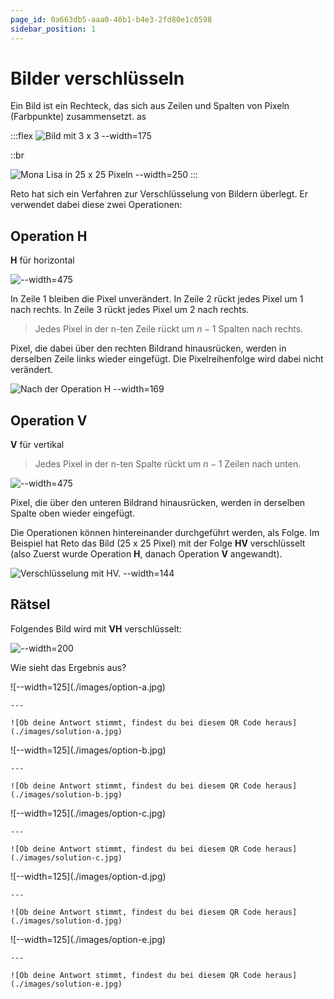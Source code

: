```yaml
---
page_id: 0a663db5-aaa0-40b1-b4e3-2fd80e1c0598
sidebar_position: 1
---
```



# Bilder verschlüsseln

Ein Bild ist ein Rechteck, das sich aus Zeilen und Spalten von Pixeln (Farbpunkte) zusammensetzt. as

:::flex
![Bild mit 3 x 3 --width=175](./images/pixel-3x3.jpg)

::br

![Mona Lisa in 25 x 25 Pixeln --width=250](./images/bild-25x25.jpg)
:::

Reto hat sich ein Verfahren zur Verschlüsselung von Bildern überlegt. Er verwendet dabei diese zwei Operationen:

## Operation H

**H** für horizontal

![--width=475](./images/pixel-operation-h.jpg)

In Zeile 1 bleiben die Pixel unverändert. In Zeile 2 rückt jedes Pixel um 1 nach rechts. In Zeile 3 rückt jedes Pixel um 2 nach rechts.

> Jedes Pixel in der n-ten Zeile rückt um $n-1$ Spalten nach rechts.&#x20;

Pixel, die dabei über den rechten Bildrand hinausrücken, werden in derselben Zeile links wieder eingefügt. Die Pixelreihenfolge wird dabei nicht verändert.

![Nach der Operation **H** --width=169](./images/bild-op-h.jpg)

## Operation V

**V** für vertikal

> Jedes Pixel in der n-ten Spalte rückt um $n-1$ Zeilen nach unten.

![--width=475](./images/pixel-operation-v.jpg)

Pixel, die über den unteren Bildrand hinausrücken, werden in derselben Spalte oben wieder eingefügt.

Die Operationen können hintereinander durchgeführt werden, als Folge. Im Beispiel hat Reto das Bild (25 x 25 Pixel) mit der Folge **HV** verschlüsselt (also Zuerst wurde Operation **H**, danach Operation **V** angewandt).

![Verschlüsselung mit **HV**. --width=144](./images/bild-op-h-v.jpg)

## Rätsel

Folgendes Bild wird mit **VH** verschlüsselt:

![--width=200](./images/bild-1000x1000.jpg)

Wie sieht das Ergebnis aus?

<AdventureOptions>
  <AdventureOption label="a" nextGuessIn={65}>
    ![--width=125](./images/option-a.jpg)

    ---

    ![Ob deine Antwort stimmt, findest du bei diesem QR Code heraus](./images/solution-a.jpg)
  </AdventureOption>

  <AdventureOption label="b" nextGuessIn={65}>
    ![--width=125](./images/option-b.jpg)

    ---

    ![Ob deine Antwort stimmt, findest du bei diesem QR Code heraus](./images/solution-b.jpg)
  </AdventureOption>

  <AdventureOption label="c" nextGuessIn={65}>
    ![--width=125](./images/option-c.jpg)

    ---

    ![Ob deine Antwort stimmt, findest du bei diesem QR Code heraus](./images/solution-c.jpg)
  </AdventureOption>

  <AdventureOption label="d" nextGuessIn={65}>
    ![--width=125](./images/option-d.jpg)

    ---

    ![Ob deine Antwort stimmt, findest du bei diesem QR Code heraus](./images/solution-d.jpg)
  </AdventureOption>

  <AdventureOption label="e" nextGuessIn={65}>
    ![--width=125](./images/option-e.jpg)

    ---

    ![Ob deine Antwort stimmt, findest du bei diesem QR Code heraus](./images/solution-e.jpg)
  </AdventureOption>
</AdventureOptions>